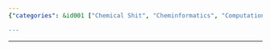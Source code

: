 ```yaml
---
{"categories": &id001 ["Chemical Shit", "Cheminformatics", "Computational Chemistry", "Chemical Analysis", "Software Tools", "Chemical Reactions", "Chemical Properties"], "category": "Cheminformatics", "date": "2022-08-29 09:53:13", "description": "This text discusses the topic of 'chemical shit' and 'cheminformatics,' which is a field that utilizes computational methods and software tools to analyze chemical structures, properties, and reactions. The phrase 'chemical shit' may refer to a specific issue or problem within this field, but additional context is required for clarity.", "tags": *id001, "title": "Chemical Shit, Cheminformatics"}

---
```


------

